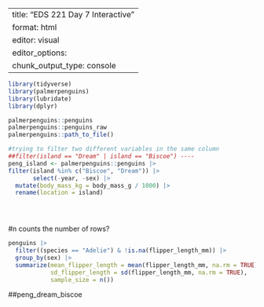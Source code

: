 
---
title: "EDS 221 Day 7 Interactive"
format: html
editor: visual
editor_options: 
  chunk_output_type: console
---

```r
library(tidyverse)
library(palmerpenguins)
library(lubridate)
library(dplyr)
```

```r
palmerpenguins::penguins
palmerpenguins::penguins_raw
palmerpenguins::path_to_file()

```

```r
#trying to filter two different variables in the same column
##filter(island == "Dream" | island == "Biscoe") ----
peng_island <- palmerpenguins::penguins |>
filter(island %in% c("Biscoe", "Dream")) |>
       select(-year, -sex) |>
  mutate(body_mass_kg = body_mass_g / 1000) |>
  rename(location = island)


 
```

#n counts the number of rows?
```r
penguins |>
  filter((species == "Adelie") & !is.na(flipper_length_mm)) |>
  group_by(sex) |>
  summarize(mean_flipper_length = mean(flipper_length_mm, na.rm = TRUE),
            sd_flipper_length = sd(flipper_length_mm, na.rm = TRUE),
            sample_size = n())
```

##peng_dream_biscoe

